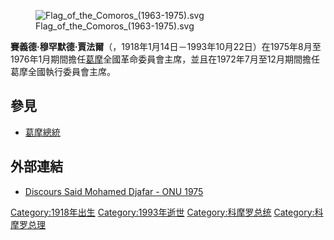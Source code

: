 [[File:Flag_of_the_Comoros_(1963-1975).svg|thumb]]

'''賽義德·穆罕默德·賈法爾'''（{{Lang-en|'''Said Mohamed Jaffar'''}}，1918年1月14日－1993年10月22日）在1975年8月至1976年1月期間擔任[[葛摩|葛摩]]全國革命委員會主席，並且在1972年7月至12月期間擔任葛摩全國執行委員會主席。

== 參見 ==
* [[葛摩總統|葛摩總統]]

== 外部連結 ==
*[https://web.archive.org/web/20090512131128/http://www.un.int/wcm/webdav/site/comoros/shared/documents/FR/resolutions/1163543202.pdf Discours Said Mohamed Djafar - ONU 1975] {{fr}}

[[Category:1918年出生|Category:1918年出生]]
[[Category:1993年逝世|Category:1993年逝世]]
[[Category:科摩罗总统|Category:科摩罗总统]]
[[Category:科摩罗总理|Category:科摩罗总理]]